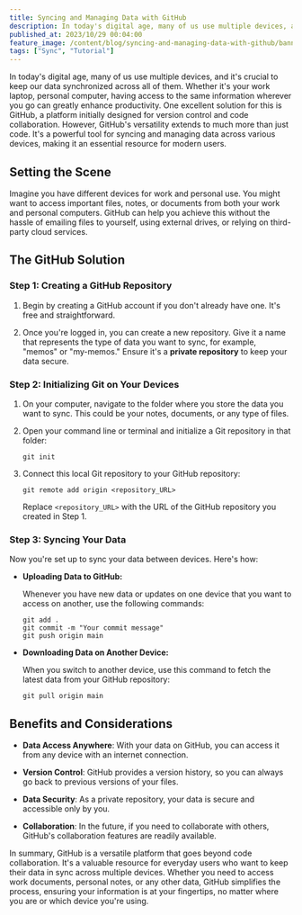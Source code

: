 ```yaml
---
title: Syncing and Managing Data with GitHub
description: In today's digital age, many of us use multiple devices, and it's crucial to keep our data synchronized across all of them. Whether it's your work laptop, personal computer. One excellent solution for this is GitHub, a platform initially designed for version control and code collaboration.
published_at: 2023/10/29 00:04:00
feature_image: /content/blog/syncing-and-managing-data-with-github/banner.png
tags: ["Sync", "Tutorial"]
---
```


In today's digital age, many of us use multiple devices, and it's crucial to keep our data synchronized across all of them. Whether it's your work laptop, personal computer, having access to the same information wherever you go can greatly enhance productivity. One excellent solution for this is GitHub, a platform initially designed for version control and code collaboration. However, GitHub's versatility extends to much more than just code. It's a powerful tool for syncing and managing data across various devices, making it an essential resource for modern users.

## Setting the Scene

Imagine you have different devices for work and personal use. You might want to access important files, notes, or documents from both your work and personal computers. GitHub can help you achieve this without the hassle of emailing files to yourself, using external drives, or relying on third-party cloud services.

## The GitHub Solution

### Step 1: Creating a GitHub Repository

1. Begin by creating a GitHub account if you don't already have one. It's free and straightforward.

2. Once you're logged in, you can create a new repository. Give it a name that represents the type of data you want to sync, for example, "memos" or "my-memos." Ensure it's a **private repository** to keep your data secure.

### Step 2: Initializing Git on Your Devices

1. On your computer, navigate to the folder where you store the data you want to sync. This could be your notes, documents, or any type of files.

2. Open your command line or terminal and initialize a Git repository in that folder:

   ```shell
   git init
   ```

3. Connect this local Git repository to your GitHub repository:

   ```shell
   git remote add origin <repository_URL>
   ```

   Replace `<repository_URL>` with the URL of the GitHub repository you created in Step 1.

### Step 3: Syncing Your Data

Now you're set up to sync your data between devices. Here's how:

- **Uploading Data to GitHub:**

  Whenever you have new data or updates on one device that you want to access on another, use the following commands:

  ```shell
  git add .
  git commit -m "Your commit message"
  git push origin main
  ```

- **Downloading Data on Another Device:**

  When you switch to another device, use this command to fetch the latest data from your GitHub repository:

  ```shell
  git pull origin main
  ```

## Benefits and Considerations

- **Data Access Anywhere**: With your data on GitHub, you can access it from any device with an internet connection.

- **Version Control**: GitHub provides a version history, so you can always go back to previous versions of your files.

- **Data Security**: As a private repository, your data is secure and accessible only by you.

- **Collaboration**: In the future, if you need to collaborate with others, GitHub's collaboration features are readily available.

In summary, GitHub is a versatile platform that goes beyond code collaboration. It's a valuable resource for everyday users who want to keep their data in sync across multiple devices. Whether you need to access work documents, personal notes, or any other data, GitHub simplifies the process, ensuring your information is at your fingertips, no matter where you are or which device you're using.
